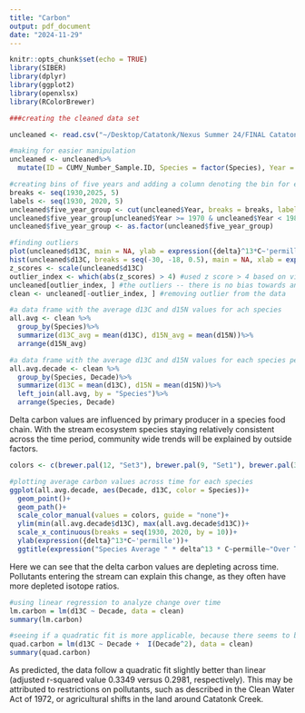 ```yaml
---
title: "Carbon"
output: pdf_document
date: "2024-11-29"
---
```


```r
knitr::opts_chunk$set(echo = TRUE)
library(SIBER)
library(dplyr)
library(ggplot2)
library(openxlsx)
library(RColorBrewer)
```

```r
###creating the cleaned data set

uncleaned <- read.csv("~/Desktop/Catatonk/Nexus Summer 24/FINAL Catatonk.xlsx - Cleaned.csv")

#making for easier manipulation
uncleaned <- uncleaned%>%
  mutate(ID = CUMV_Number_Sample.ID, Species = factor(Species), Year = as.numeric(Year), Decade = as.numeric(Decade), d13C = δ13C, d15N = δ15N,.keep = "none")

#creating bins of five years and adding a column denoting the bin for each data point
breaks <- seq(1930,2025, 5)
labels <- seq(1930, 2020, 5)
uncleaned$five_year_group <- cut(uncleaned$Year, breaks = breaks, labels = labels, right = F)
uncleaned$five_year_group[uncleaned$Year >= 1970 & uncleaned$Year < 1980] <- 1970
uncleaned$five_year_group <- as.factor(uncleaned$five_year_group)

```

```r
#finding outliers
plot(uncleaned$d13C, main = NA, ylab = expression({delta}^13*C~'permille'))
hist(uncleaned$d13C, breaks = seq(-30, -18, 0.5), main = NA, xlab = expression({delta}^13*C~'permille')) #the data looks normal enough to use z scores
z_scores <- scale(uncleaned$d13C)
outlier_index <- which(abs(z_scores) > 4) #used z score > 4 based on visual elements of the scatter plot
uncleaned[outlier_index, ] #the outliers -- there is no bias towards any factor
clean <- uncleaned[-outlier_index, ] #removing outlier from the data

```

```r
#a data frame with the average d13C and d15N values for ach species
all.avg <- clean %>%
  group_by(Species)%>%
  summarize(d13C_avg = mean(d13C), d15N_avg = mean(d15N))%>%
  arrange(d15N_avg)

#a data frame with the average d13C and d15N values for each species per decade
all.avg.decade <- clean %>%
  group_by(Species, Decade)%>%
  summarize(d13C = mean(d13C), d15N = mean(d15N))%>%
  left_join(all.avg, by = "Species")%>%
  arrange(Species, Decade)

```

Delta carbon values are influenced by primary producer in a species food chain. With the stream ecosystem species staying relatively consistent across the time period, community wide trends will be explained by outside factors.

```r
colors <- c(brewer.pal(12, "Set3"), brewer.pal(9, "Set1"), brewer.pal(3, "Set2"))

#plotting average carbon values across time for each species
ggplot(all.avg.decade, aes(Decade, d13C, color = Species))+
  geom_point()+
  geom_path()+
  scale_color_manual(values = colors, guide = "none")+
  ylim(min(all.avg.decade$d13C), max(all.avg.decade$d13C))+
  scale_x_continuous(breaks = seq(1930, 2020, by = 10))+
  ylab(expression({delta}^13*C~'permille'))+
  ggtitle(expression("Species Average " * delta^13 * C~permille~"Over Time"))

```

Here we can see that the delta carbon values are depleting across time. Pollutants entering the stream can explain this change, as they often have more depleted isotope ratios.

```r
#using linear regression to analyze change over time
lm.carbon = lm(d13C ~ Decade, data = clean)
summary(lm.carbon)

#seeing if a quadratic fit is more applicable, because there seems to be a stabillization/upward trend since 1980
quad.carbon = lm(d13C ~ Decade +  I(Decade^2), data = clean)
summary(quad.carbon)

```

As predicted, the data follow a quadratic fit slightly better than linear (adjusted r-squared value 0.3349 versus 0.2981, respectively). This may be attributed to restrictions on pollutants, such as described in the Clean Water Act of 1972, or agricultural shifts in the land around Catatonk Creek.


